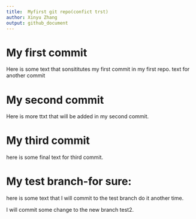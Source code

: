 ```yaml
---
title:  Myfirst git repo(confict trst)
author: Xinyu Zhang
output: github_document
---
```


# My first commit

Here is some text that sonsititutes my first commit in my first repo.
text for another commit

# My second commit

Here is more ttxt that will be added in my second commit.

# My third commit 

here is some final text for third commit.

# My test branch-for sure:
here is some text that I will commit to the test branch do it another time.


I will commit some change to the new branch test2.

